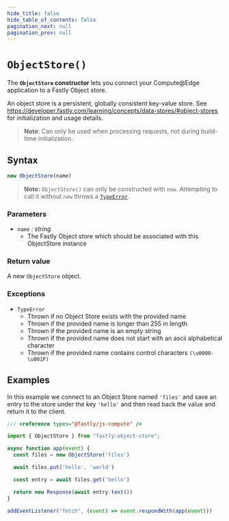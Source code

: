 ```yaml
---
hide_title: false
hide_table_of_contents: false
pagination_next: null
pagination_prev: null
---
```

# `ObjectStore()`

The **`ObjectStore` constructor** lets you connect your Compute@Edge application to a Fastly Object store.

An object store is a persistent, globally consistent key-value store. See https://developer.fastly.com/learning/concepts/data-stores/#object-stores for initialization and usage details.

>**Note**: Can only be used when processing requests, not during build-time initialization.

## Syntax

```js
new ObjectStore(name)
```

> **Note:** `ObjectStore()` can only be constructed with `new`. Attempting to call it without `new` throws a [`TypeError`](../../globals/TypeError/TypeError.mdx).

### Parameters

- `name` _: string_
  - The Fastly Object store which should be associated with this ObjectStore instance
  
### Return value

A new `ObjectStore` object.

### Exceptions

- `TypeError`
  - Thrown if no Object Store exists with the provided name
  - Thrown if the provided name is longer than 255 in length
  - Thrown if the provided name is an empty string
  - Thrown if the provided name does not start with an ascii alphabetical character 
  - Thrown if the provided name contains control characters `(\u0000-\u001F)`

## Examples

In this example we connect to an Object Store named `'files'` and save an entry to the store under the key `'hello'` and then read back the value and return it to the client.

```js
/// <reference types="@fastly/js-compute" />

import { ObjectStore } from "fastly:object-store";

async function app(event) {
  const files = new ObjectStore('files')

  await files.put('hello', 'world')

  const entry = await files.get('hello')

  return new Response(await entry.text())
}

addEventListener("fetch", (event) => event.respondWith(app(event)))

```
